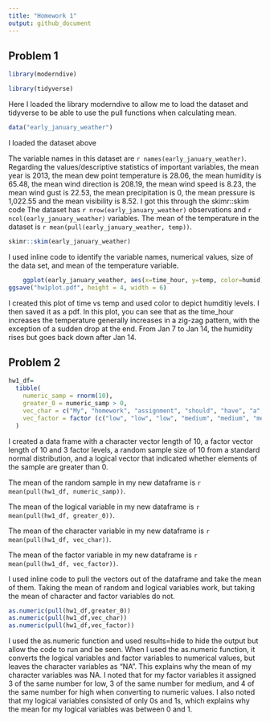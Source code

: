 ```yaml
---
title: "Homework 1"
output: github_document
---
```


## Problem 1

```r
library(moderndive)
```
```r
library(tidyverse) 
```
Here I loaded the library moderndive to allow me to load the dataset and tidyverse
to be able to use the pull functions when calculating mean.

```r
data("early_january_weather")
```

I loaded the dataset above

The variable names in this dataset are `r names(early_january_weather)`.
Regarding the values/descriptive statistics of important variables, the mean year is 2013, the mean dew point temperature is 28.06, the mean humidity is 65.48, the mean wind direction is 208.19, the mean wind speed is 8.23, the mean wind gust is 22.53, the mean precipitation is 0, the mean pressure is 1,022.55 and the mean visibility is 8.52. I got this through the skimr::skim code
The dataset has `r nrow(early_january_weather)` observations and `r ncol(early_january_weather)` variables.
The mean of the temperature in the dataset is `r mean(pull(early_january_weather, temp))`.

```r
skimr::skim(early_january_weather)
```


I used inline code to identify the variable names, numerical values, size of the data set,
and mean of the temperature variable.

```r
    ggplot(early_january_weather, aes(x=time_hour, y=temp, color=humid)) + geom_point()
ggsave("hw1plot.pdf", height = 4, width = 6) 
```

I created this plot of time vs temp and used color to depict humditiy levels. I then saved it as a pdf. In this plot, you can see that as the time_hour increases the temperature generally increases in a zig-zag pattern, with the exception of a sudden drop at the end. From Jan 7 to Jan 14, the humidity rises but goes back down after Jan 14.

## Problem 2

```r
hw1_df=
  tibble(
    numeric_samp = rnorm(10),
    greater_0 = numeric_samp > 0,
    vec_char = c("My", "homework", "assignment", "should", "have", "a", "character", "length", "of", "ten"),
    vec_factor = factor (c("low", "low", "low", "medium", "medium", "medium", "high", "high", "high", "high"))
  )
```

I created a data frame with a character vector length of 10, a factor vector length of 10 and 3 factor levels, a random sample size of 10 from a standard normal distribution, and a logical vector that indicated whether elements of the sample are greater than 0.

The mean of the random sample in my new dataframe is `r mean(pull(hw1_df, numeric_samp))`.

The mean of the logical variable in my new dataframe is `r mean(pull(hw1_df, greater_0))`.

The mean of the character variable in my new dataframe is `r mean(pull(hw1_df, vec_char))`.

The mean of the factor variable in my new dataframe is `r mean(pull(hw1_df, vec_factor))`.

I used inline code to pull the vectors out of the dataframe and take the mean of them. Taking the mean of random and logical variables work, but taking the mean of character and factor variables do not.

```r
as.numeric(pull(hw1_df,greater_0))
as.numeric(pull(hw1_df,vec_char))
as.numeric(pull(hw1_df,vec_factor))
```

I used the as.numeric function and used results=hide to hide the output but allow the code to run and be seen. When I used the as.numeric function, it converts the logical variables and factor variables to numerical values, but leaves the character variables as "NA". This explains why the mean of my character variables was NA. I noted that for my factor variables it assigned 3 of the same number for low, 3 of the same number for medium, and 4 of the same number for high when converting to numeric values. I also noted that my logical variables consisted of only 0s and 1s, which explains why the mean for my logical variables was between 0 and 1.